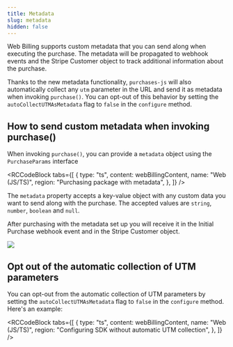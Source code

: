 ```yaml
---
title: Metadata
slug: metadata
hidden: false
---
```


Web Billing supports custom metadata that you can send along when executing the purchase.
The metadata will be propagated to webhook events and the Stripe Customer object to track additional information about the purchase.

Thanks to the new metadata functionality, `purchases-js` will also automatically collect any `utm` parameter in the URL and send it as metadata when invoking `purchase()`.
You can opt-out of this behavior by setting the `autoCollectUTMAsMetadata` flag to `false` in the `configure` method.

## How to send custom metadata when invoking purchase()

When invoking `purchase()`, you can provide a `metadata` object using the `PurchaseParams` interface


<RCCodeBlock
  tabs={[
    {
      type: "ts",
      content: webBillingContent,
      name: "Web (JS/TS)",
      region: "Purchasing package with metadata",
    },
  ]}
/>

The `metadata` property accepts a key-value object with any custom data you want to send along with the purchase.
The accepted values are `string`, `number`, `boolean` and `null`.

After purchasing with the metadata set up you will receive it in the Initial Purchase webhook event and in the Stripe Customer object.

![](/images/web-billing/metadata-in-initial-purchase-event.png)

## Opt out of the automatic collection of UTM parameters

You can opt-out from the automatic collection of UTM parameters by setting the `autoCollectUTMAsMetadata` flag to `false` in the `configure` method.
Here's an example:

<RCCodeBlock
  tabs={[
    {
      type: "ts",
      content: webBillingContent,
      name: "Web (JS/TS)",
      region: "Configuring SDK without automatic UTM collection",
    },
  ]}
/>
